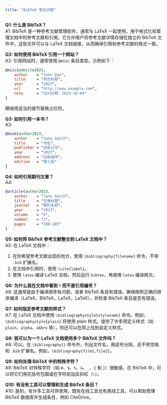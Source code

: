 ```yaml
---
title: "BibTeX 常见问题"
---
```


**Q1: 什么是 BibTeX？**  
A1: BibTeX 是一种参考文献管理软件，通常与 LaTeX 一起使用，用于格式化和管理文档中的参考文献和引用。它允许用户将参考文献详情存储在独立的 BibTeX 文件中，这些文件可以与 LaTeX 文档链接，从而确保引用和参考文献的格式一致。

**Q2: 如何使用 BibTeX 引用一个网站？**  
A2: 引用网站时，通常使用 `@misc` 条目类型。示例如下：

```bibtex
@misc{website2023,
    author    = "John Doe",
    title     = "网页标题",
    year      = "2023",
    url       = "http://www.example.com",
    note      = "访问日期：2023-10-04"
}
```

确保用适当的细节替换占位符。

**Q3: 如何引用一本书？**  
A3:

```bibtex
@book{author2023,
    author    = "Jane Smith",
    title     = "书名",
    publisher = "出版公司",
    year      = "2023",
    address   = "出版城市",
    edition   = "第三版"
}
```

**Q4: 如何引用期刊文章？**  
A4:

```bibtex
@article{author2023,
    author    = "Jane Smith",
    title     = "文章标题",
    journal   = "期刊名称",
    year      = "2023",
    volume    = "4",
    number    = "2",
    pages     = "100-105"
}
```

**Q5: 如何将 BibTeX 参考文献整合到 LaTeX 文档中？**  
A5: 在 LaTeX 文档中：

1. 在你希望参考文献出现的地方，使用 `\bibliography{filename}` 命令，不带 `.bib` 扩展名。
2. 在文档中引用时，使用 `\cite{label}`。
3. 使用 `latex` 编译 LaTeX 文档，然后运行 `bibtex`，再使用 `latex` 编译两次。

**Q6: 为什么我在文档中看到 `?` 而不是引用编号？**  
A6: 这通常是由于编译顺序有问题，或者 BibTeX 条目有错误。确保按照正确的顺序编译（LaTeX，BibTeX，LaTeX，LaTeX），并检查 BibTeX 条目是否有错误。

**Q7: 如何指定参考文献的样式？**  
A7: 在 LaTeX 文档中使用 `\bibliographystyle{stylename}` 命令。例如，` \bibliographystyle{plain}` 将使用 plain 样式。提供了许多预定义样式（如 `plain`、`alpha`、`abbrv` 等），你还可以在网上找到自定义样式。

**Q8: 我可以为一个 LaTeX 文档使用多个 BibTeX 文件吗？**  
A8: 可以。在 `\bibliography{}` 命令中，列出文件名，用逗号分隔，且不带空格和 `.bib` 扩展名。例如，`\bibliography{file1,file2}`。

**Q9: 如何处理 BibTeX 中的特殊字符？**  
A9: BibTeX 对特殊字符（如 `#`、`$`、`%`、`&`、`_`、`{` 和 `}`）很敏感。在 BibTeX 中，可以将它们用花括号包围或在字符前加反斜杠（`\`）。

**Q10: 有没有工具可以管理和生成 BibTeX 条目？**  
A10: 是的，有许多工具可供使用，既有在线工具也有离线工具，可以帮助管理 BibTeX 数据库并生成条目，例如 CiteDrive。